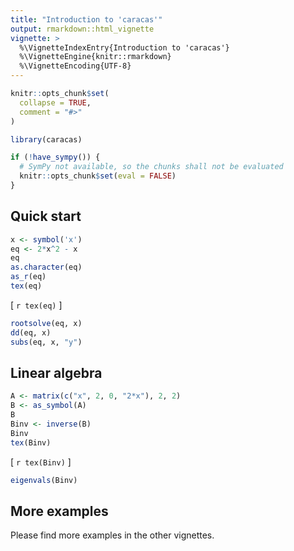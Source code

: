 ```yaml
---
title: "Introduction to 'caracas'"
output: rmarkdown::html_vignette
vignette: >
  %\VignetteIndexEntry{Introduction to 'caracas'}
  %\VignetteEngine{knitr::rmarkdown}
  %\VignetteEncoding{UTF-8}
---
```


```r
knitr::opts_chunk$set(
  collapse = TRUE,
  comment = "#>"
)
```

```r
library(caracas)
```

```r
if (!have_sympy()) {
  # SymPy not available, so the chunks shall not be evaluated
  knitr::opts_chunk$set(eval = FALSE)
}
```

## Quick start

```r
x <- symbol('x')
eq <- 2*x^2 - x
eq
as.character(eq)
as_r(eq)
tex(eq)
```

\[
  `r tex(eq)`
\]

```r
rootsolve(eq, x)
dd(eq, x)
subs(eq, x, "y")
```

## Linear algebra

```r
A <- matrix(c("x", 2, 0, "2*x"), 2, 2)
B <- as_symbol(A)
B
Binv <- inverse(B)
Binv
tex(Binv)
```

\[
  `r tex(Binv)`
\]

```r
eigenvals(Binv)
```


## More examples

Please find more examples in the other vignettes.

